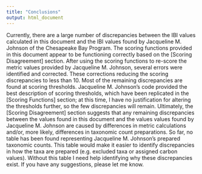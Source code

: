 ```yaml
---
title: "Conclusions"
output: html_document
---
```


Currently, there are a large number of discrepancies between the IBI values calculated in this document and the IBI values found by Jacqueline M. Johnson of the Chesapeake Bay Program. The scoring functions provided in this document appear to be functioning correctly based on the [Scoring Disagreement] section. After using the scoring functions to re-score the metric values provided by Jacqueline M. Johnson, several errors were identified and corrected. These corrections reducing the scoring discrepancies to less than 10. Most of the remaining discrepancies are found at scoring thresholds. Jacqueline M. Johnson's code provided the best description of scoring thresholds, which have been replicated in the [Scoring Functions] section; at this time, I have no justification for altering the thresholds further, so the few discrepancies will remain. Ultimately, the [Scoring Disagreement] section suggests that any remaining discrepancies between the values found in this document and the values values found by Jacqueline M. Johnson are caused by differences in metric calculations and/or, more likely, differences in taxonomic count preparations. So far, no table has been found representing Jacqueline M. Johnson's prepared taxonomic counts. This table would make it easier to identify discrepancies in how the taxa are prepared (e.g. excluded taxa or assigned carbon values). Without this table I need help identifying why these discrepancies exist. If you have any suggestions, please let me know.